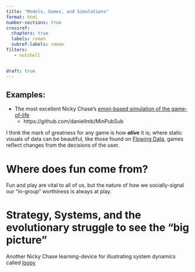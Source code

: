 ```yaml
---
title: "Models, Games, and Simulations"
format: html
number-sections: true
crossref:
  chapters: true
  labels: roman
  subref-labels: roman
filters:
   - nutshell


draft: true
---
```


## Examples:
- The most excellent Nicky Chase's [emoji-based simulation of the game-of-life](https://github.com/ncase/sim)
  - https://github.com/daniellmb/MinPubSub


I think the mark of greatness for any game is how ***alive*** it is; where static visuals of data can be beautiful, like those found on [Flowing Data](https://flowingdata.com/), games reflect changes from the decisions of the user.

# Where does fun come from?
Fun and play are vital to all of us, but the nature of how we socially-signal our "in-group" worthiness is always at play. 

# Strategy, Systems, and the evolutionary struggle to see the "big picture"
Another Nicky Chase learning-device for illustrating system dynamics called [loopy](https://ncase.me/loopy/)